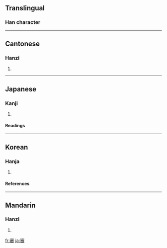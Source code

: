 {{see|审}}

==Translingual==
===Han character===
{{Han char|rn=40|rad=宀|as=12|sn=15|four=3060<sub>9</sub>|canj=十竹木田 (JHDW)|cmean=examine, investigate;judge {{gloss|CJKV Characters}}|ids=⿱[[宀]][[番]]}}
----

==Cantonese==
===Hanzi===
{{yue-hanzi|jyut=|y=sam2}}
# {{defn|Cantonese}}
----
==Japanese==
===Kanji===
{{ja-kanji|grade=c|rs=宀12}}
# {{defn|Japanese}} 
====Readings====
{{ja-readings|on=[[しん]] (shin)|kun=[[つまびらか]] (tsumabiraka)}}
----
==Korean==
===Hanja===
{{ko-hanja|hangeul=심|rv=sim|mr=sim}}
# {{defn|Korean}}
====References====
{{Han ref|kx=0291.220|dkj=07316|dj=0577.210|hdz=20954.050|uh=5BE9|ud=23529|bh=BC66|bd=48230}}
----
==Mandarin==
===Hanzi===
{{cmn-hanzi|sim=审|pin=[[shěn]] ([[shen3]])|wg=shen<sup>3</sup>}}
# {{defn|Mandarin}}

[[fr:審]]
[[ja:審]]